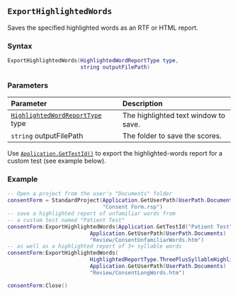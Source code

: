::: {.minipage data-latex="{\textwidth}"}
## `ExportHighlightedWords`

Saves\index{highlighted reports!exporting} the specified highlighted words as an RTF or HTML report.

### Syntax {-}

``` .lua
ExportHighlightedWords(HighlightedWordReportType type,
                       string outputFilePath)
```

### Parameters {-}

**Parameter** | **Description**
| :-- | :-- |
| [`HighlightedWordReportType`](#highlightedreporttype) type | The highlighted text window to save. |
| `string` outputFilePath | The folder to save the scores. |

:::: {.notesection data-latex=""}
Use [`Application.GetTestId()`](#gettestid) to export the highlighted-words report for a custom test (see example below).
::::

### Example\index{examples!exporting reports} {-}

``` .lua
-- Open a project from the user's "Documents" folder
consentForm = StandardProject(Application.GetUserPath(UserPath.Documents) ..
                              "Consent Form.rsp")
-- save a highlighted report of unfamiliar words from
-- a custom test named "Patient Test"
consentForm:ExportHighlightedWords(Application.GetTestId("Patient Test"),
                          Application.GetUserPath(UserPath.Documents) ..
                          "Review/ConsentUnfamiliarWords.htm")
-- as well as a highlighted report of 3+ syllable words
consentForm:ExportHighlightedWords(
                          HighlightedReportType.ThreePlusSyllableHighlightedWords,
                          Application.GetUserPath(UserPath.Documents) ..
                          "Review/ConsentLongWords.htm")

consentForm:Close()
```
:::